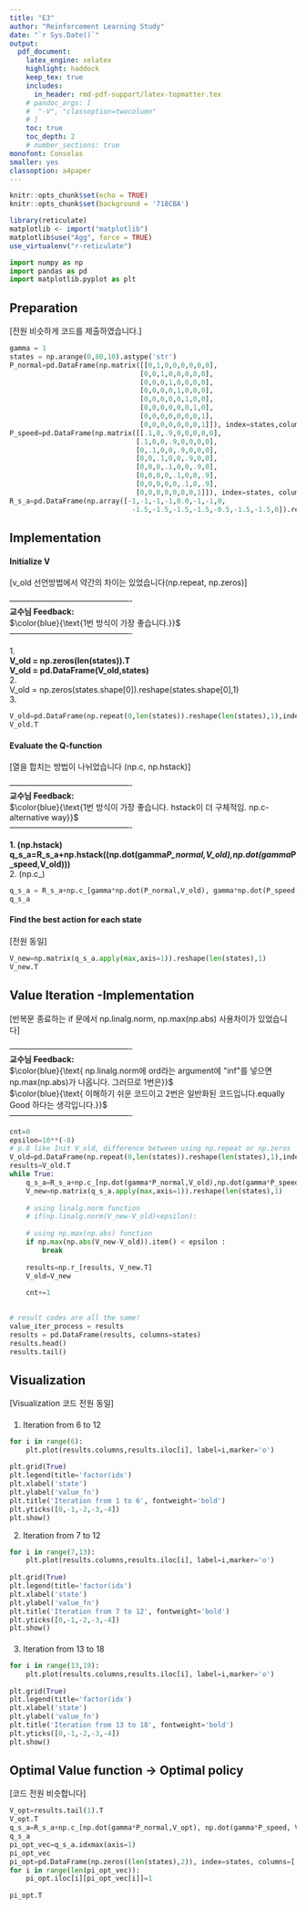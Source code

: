 ```yaml
---
title: "E3"  
author: "Reinforcement Learning Study"  
date: "`r Sys.Date()`"  
output:   
  pdf_document:  
    latex_engine: xelatex
    highlight: haddock  
    keep_tex: true  
    includes:
      in_header: rmd-pdf-support/latex-topmatter.tex
    # pandoc_args: [
    #  "-V", "classoption=twocolumn"
    # ]
    toc: true   
    toc_depth: 2  
    # number_sections: true  
monofont: Consolas
smaller: yes
classoption: a4paper
---
```


```r
knitr::opts_chunk$set(echo = TRUE)
knitr::opts_chunk$set(background = '718CBA')  
```

```r
library(reticulate)
matplotlib <- import("matplotlib")
matplotlib$use("Agg", force = TRUE)
use_virtualenv("r-reticulate")
```

```python
import numpy as np
import pandas as pd
import matplotlib.pyplot as plt
```

\newpage

## Preparation

[전원 비슷하게 코드를 제출하였습니다.]
```python
gamma = 1
states = np.arange(0,80,10).astype('str')
P_normal=pd.DataFrame(np.matrix([[0,1,0,0,0,0,0,0],
                                [0,0,1,0,0,0,0,0],
                                [0,0,0,1,0,0,0,0],
                                [0,0,0,0,1,0,0,0],
                                [0,0,0,0,0,1,0,0],
                                [0,0,0,0,0,0,1,0],
                                [0,0,0,0,0,0,0,1],
                                [0,0,0,0,0,0,0,1]]), index=states,columns=states)
P_speed=pd.DataFrame(np.matrix([[.1,0,.9,0,0,0,0,0],
                               [.1,0,0,.9,0,0,0,0],
                               [0,.1,0,0,.9,0,0,0],
                               [0,0,.1,0,0,.9,0,0],
                               [0,0,0,.1,0,0,.9,0],
                               [0,0,0,0,.1,0,0,.9],
                               [0,0,0,0,0,.1,0,.9],
                               [0,0,0,0,0,0,0,1]]), index=states, columns=states)
R_s_a=pd.DataFrame(np.array([-1,-1,-1,-1,0.0,-1,-1,0,
                              -1.5,-1.5,-1.5,-1.5,-0.5,-1.5,-1.5,0]).reshape(len(states),2,order='F'),columns=['normal','speed'],index=states)
```

## Implementation
#### Initialize V\

[v_old 선언방법에서 약간의 차이는 있었습니다(np.repeat, np.zeros)]\

----------------------------------------------\
**교수님 Feedback:**\
$\color{blue}{\text{1번 방식이 가장 좋습니다.}}$\
----------------------------------------------\

 1.\
 **V_old = np.zeros(len(states)).T**\
 **V_old = pd.DataFrame(V_old,states)**\
 2.\
 V_old = np.zeros(states.shape[0]).reshape(states.shape[0],1)\
 3. \
```python
V_old=pd.DataFrame(np.repeat(0,len(states)).reshape(len(states),1),index=states)
V_old.T
```

#### Evaluate the Q‑function\
[열을 합치는 방법이 나뉘었습니다 (np.c, np.hstack)]\

----------------------------------------------\
**교수님 Feedback:**\
$\color{blue}{\text{1번 방식이 가장 좋습니다. hstack이 더 구체적임. np.c- alternative way}}$\
----------------------------------------------\

 **1. (np.hstack)**\
 **q_s_a=R_s_a+np.hstack((np.dot(gamma*P_normal,V_old),np.dot(gamma*P_speed,V_old)))**\
 2. (np.c_) \
```python

q_s_a = R_s_a+np.c_[gamma*np.dot(P_normal,V_old), gamma*np.dot(P_speed,V_old)]
q_s_a
```

#### Find the best action for each state
[전원 동일]
```python

V_new=np.matrix(q_s_a.apply(max,axis=1)).reshape(len(states),1)
V_new.T
```

\newpage
## Value Iteration -Implementation


[반복문 종료하는 if 문에서 np.linalg.norm, np.max(np.abs) 사용차이가 있었습니다]

----------------------------------------------\
**교수님 Feedback:**\
$\color{blue}{\text{ np.linalg.norm에 ord라는 argument에 "inf"를 넣으면  np.max(np.abs)가 나옵니다. 그러므로 1번은}}$\
$\color{blue}{\text{ 이해하기 쉬운 코드이고 2번은 일반화된 코드입니다.equally Good 하다는 생각입니다.}}$\
----------------------------------------------\
```python
cnt=0
epsilon=10**(-8)
# p.8 like Init V_old, difference between using np.repeat or np.zeros
V_old=pd.DataFrame(np.repeat(0,len(states)).reshape(len(states),1),index=states)
results=V_old.T
while True:
    q_s_a=R_s_a+np.c_[np.dot(gamma*P_normal,V_old),np.dot(gamma*P_speed,V_old)]
    V_new=np.matrix(q_s_a.apply(max,axis=1)).reshape(len(states),1)
    
    # using linalg.norm function
    # if(np.linalg.norm(V_new-V_old)<epsilon):
    
    # using np.max(np.abs) function
    if np.max(np.abs(V_new-V_old)).item() < epsilon :
        break
    
    results=np.r_[results, V_new.T]
    V_old=V_new
    
    cnt+=1
    
```


```python
# result codes are all the same!
value_iter_process = results
results = pd.DataFrame(results, columns=states)
results.head()
results.tail()
```

\newpage

## Visualization\
[Visualization 코드 전원 동일]

#### 

1.  Iteration from 6 to 12

```python
for i in range(6):
    plt.plot(results.columns,results.iloc[i], label=i,marker='o')
    
plt.grid(True)
plt.legend(title='factor(idx')
plt.xlabel('state')
plt.ylabel('value_fn')
plt.title('Iteration from 1 to 6', fontweight='bold')
plt.yticks([0,-1,-2,-3,-4])
plt.show()
```

\newpage

2.  Iteration from 7 to 12

```python
for i in range(7,13):
    plt.plot(results.columns,results.iloc[i], label=i,marker='o')
    
plt.grid(True)
plt.legend(title='factor(idx')
plt.xlabel('state')
plt.ylabel('value_fn')
plt.title('Iteration from 7 to 12', fontweight='bold')
plt.yticks([0,-1,-2,-3,-4])
plt.show()
```

#### 

\newpage

3.  Iteration from 13 to 18

```python
for i in range(13,19):
    plt.plot(results.columns,results.iloc[i], label=i,marker='o')
    
plt.grid(True)
plt.legend(title='factor(idx')
plt.xlabel('state')
plt.ylabel('value_fn')
plt.title('Iteration from 13 to 18', fontweight='bold')
plt.yticks([0,-1,-2,-3,-4])
plt.show()
```

\newpage

## Optimal Value function → Optimal policy
[코드 전원 비슷합니다]
```python
V_opt=results.tail(1).T
V_opt.T
q_s_a=R_s_a+np.c_[np.dot(gamma*P_normal,V_opt), np.dot(gamma*P_speed, V_opt)]
q_s_a
pi_opt_vec=q_s_a.idxmax(axis=1)
pi_opt_vec
pi_opt=pd.DataFrame(np.zeros((len(states),2)), index=states, columns=['normal','speed'])
for i in range(len(pi_opt_vec)):
    pi_opt.iloc[i][pi_opt_vec[i]]=1
    
pi_opt.T
```
